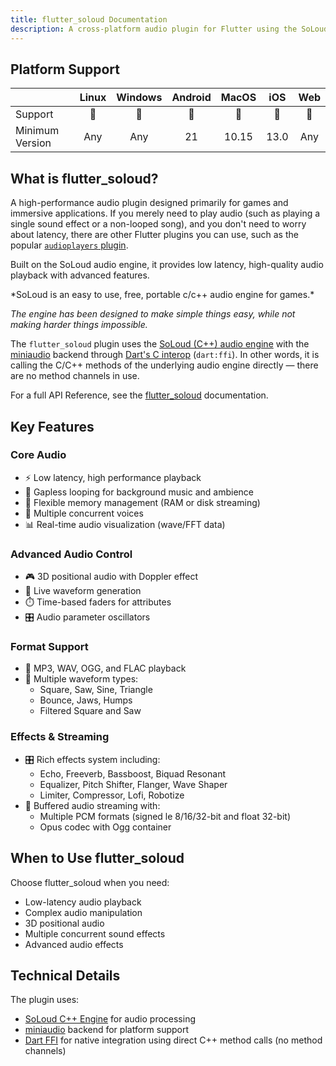 ```yaml
---
title: flutter_soloud Documentation
description: A cross-platform audio plugin for Flutter using the SoLoud audio engine
---
```


## Platform Support

||Linux|Windows|Android|MacOS|iOS|Web|
|-|:-:|:-:|:-:|:-:|:-:|:-:|
|Support|💙|💙|💙|💙|💙|💙|
|Minimum Version|Any|Any|21|10.15|13.0|Any|

## What is flutter_soloud?

A high-performance audio plugin designed primarily for games and immersive applications. 
If you merely need to play audio (such as playing a single sound effect or a non-looped song), and you don't need to worry about latency, there are other Flutter plugins you can use, such as the popular [`audioplayers` plugin](https://pub.dev/packages/audioplayers).

Built on the SoLoud audio engine, it provides low latency, high-quality audio playback with advanced features.

<Card title="from the underlying engine's homepage" href="https://solhsa.com/soloud/index.html">
*SoLoud is an easy to use, free, portable c/c++ audio engine for games.*

*The engine has been designed to make simple things easy, while not making harder things impossible.*
</Card>

The `flutter_soloud` plugin uses the [SoLoud (C++) audio engine](https://solhsa.com/soloud/) with the [miniaudio](https://miniaud.io/) backend through [Dart's C interop](https://dart.dev/interop/c-interop) (`dart:ffi`).
In other words, it is calling the C/C++ methods of the underlying audio engine directly — there are no method channels in use.

For a full API Reference, see the [flutter_soloud](https://pub.dev/documentation/flutter_soloud/latest/flutter_soloud/) documentation.

## Key Features

### Core Audio
- ⚡ Low latency, high performance playback
- 🔄 Gapless looping for background music and ambience
- 💾 Flexible memory management (RAM or disk streaming)
- 🎵 Multiple concurrent voices
- 📊 Real-time audio visualization (wave/FFT data)

### Advanced Audio Control
- 🎮 3D positional audio with Doppler effect
- 🌊 Live waveform generation
- ⏱️ Time-based faders for attributes
- 🎛️ Audio parameter oscillators

### Format Support
- 🎵 MP3, WAV, OGG, and FLAC playback
- 🌊 Multiple waveform types:
  - Square, Saw, Sine, Triangle
  - Bounce, Jaws, Humps
  - Filtered Square and Saw

### Effects & Streaming
- 🎛️ Rich effects system including:
  - Echo, Freeverb, Bassboost, Biquad Resonant
  - Equalizer, Pitch Shifter, Flanger, Wave Shaper
  - Limiter, Compressor, Lofi, Robotize
- 🔄 Buffered audio streaming with:
  - Multiple PCM formats (signed le 8/16/32-bit and float 32-bit)
  - Opus codec with Ogg container

## When to Use flutter_soloud

Choose flutter_soloud when you need:
- Low-latency audio playback
- Complex audio manipulation
- 3D positional audio
- Multiple concurrent sound effects
- Advanced audio effects

## Technical Details

The plugin uses:
- [SoLoud C++ Engine](https://solhsa.com/soloud/) for audio processing
- [miniaudio](https://miniaud.io/) backend for platform support
- [Dart FFI](https://dart.dev/interop/c-interop) for native integration using direct C++ method calls (no method channels)